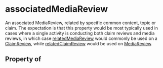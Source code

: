   

# associatedMediaReview

An associated <Link href="/MediaReview">MediaReview</Link>, related by specific common content, topic or claim. The expectation is that this property would be most typically used in cases where a single activity is conducting both claim reviews and media reviews, in which case <a class="localLink" href="/relatedMediaReview">relatedMediaReview</a> would commonly be used on a <a class="localLink" href="/ClaimReview">ClaimReview</a>, while <a class="localLink" href="/relatedClaimReview">relatedClaimReview</a> would be used on <a class="localLink" href="/MediaReview">MediaReview</a>.

## Property of



